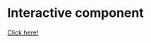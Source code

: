 # Interactive component



[Click here!](http://tianhangcui.com/Visualization_for_New_York_State_Traffic_Data/06-interactive/)